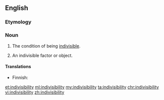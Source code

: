==English==

===Etymology===
{{suffix|indivisible|ity}}

===Noun===
{{en-noun|~|indivisibilities}}

# {{context|uncountable|lang=en}} The condition of being [[indivisible]].
# {{context|countable|lang=en}} An indivisible factor or object.

====Translations====
{{trans-top|the condition of being indivisible}}
* Finnish: {{t-|fi|jakamattomuus}}
{{trans-mid}}
{{trans-bottom}}

{{trans-top|indivisible factor or object}}
{{trans-mid}}
{{trans-bottom}}

[[et:indivisibility]]
[[ml:indivisibility]]
[[my:indivisibility]]
[[ta:indivisibility]]
[[chr:indivisibility]]
[[vi:indivisibility]]
[[zh:indivisibility]]